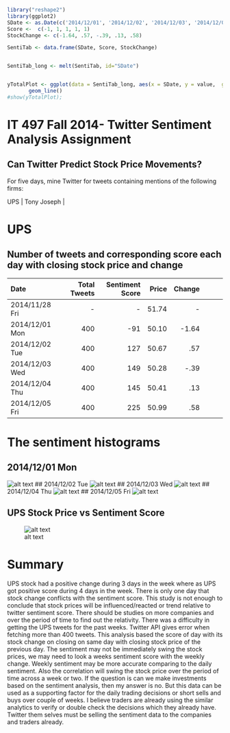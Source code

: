 ```r
library("reshape2")
library(ggplot2)
SDate <- as.Date(c('2014/12/01', '2014/12/02', '2014/12/03', '2014/12/04', '2014/12/05'))
Score <-  c(-1, 1, 1, 1, 1)
StockChange <- c(-1.64, .57, -.39, .13, .58)

SentiTab <- data.frame(SDate, Score, StockChange)


SentiTab_long <- melt(SentiTab, id="SDate")


yTotalPlot <- ggplot(data = SentiTab_long, aes(x = SDate, y = value,  group=variable, colour=variable, size = 1)) +
       geom_line()
#show(yTotalPlot);

```


IT 497 Fall 2014- Twitter Sentiment Analysis Assignment
========================================================

Can Twitter Predict Stock Price Movements?
--------------------------------------------------------
For five days, mine Twitter for tweets containing mentions of the following firms:


| UPS             | Tony Joseph | 


UPS
========================================================
Number of tweets and corresponding score each day with closing stock price and change
--------------------------------------------
| Date            | Total Tweets  |Sentiment Score|Price  |Change |       |
| :-------------  |-------------: |-------------: |------:|------:|------:|
| 2014/11/28 Fri  |     -         |      -        | 51.74 |    -  |       | 
| 2014/12/01 Mon  |     400       |     -91       | 50.10 |-1.64      |       |
| 2014/12/02 Tue  |     400       |     127       | 50.67 |.57        |       |
| 2014/12/03 Wed  |     400       |     149       | 50.28 |-.39      |       |
| 2014/12/04 Thu  |     400       |     145       | 50.41 |.13        |       |
| 2014/12/05 Fri  |     400       |     225       | 50.99 |.58        |       |


# The sentiment histograms
## 2014/12/01 Mon
![alt text][id1]
## 2014/12/02 Tue 
![alt text][id2]
## 2014/12/03 Wed
![alt text][id3]
## 2014/12/04 Thu
![alt text][id4]
## 2014/12/05 Fri 
![alt text][id5]

## UPS Stock Price vs Sentiment Score
![alt text][id6]


Summary
========================================================
UPS stock had a positive change during 3 days in the week where as UPS got positive score during 4 days in the week. There is only one day that stock change conflicts with the sentiment score. This study is not enough to conclude that stock prices will be influenced/reacted or trend relative to twitter sentiment score. There should be studies on more companies and over the period of time to find out the relativity. There was a difficulty in getting the UPS tweets for the past weeks. Twitter API gives error when fetching more than 400 tweets. This analysis based the score of day with its stock change on closing on same day with closing stock price of the previous day. The sentiment may not be immediately swing the stock prices, we may need to look a weeks sentiment score with the weekly change. Weekly sentiment may be more accurate comparing to the daily sentiment. Also the correlation will swing the stock price over the period of time across a week or two. If the question is can we make investments based on the sentiment analysis, then my answer is no. But this data can be used as a supporting factor for the daily trading decisions or short sells and buys over couple of weeks. I believe traders are already using the similar analytics to verify or double check the decisions which they already have. Twitter them selves must be selling the sentiment data to the companies and traders already.



[id1]: UPS1.png "Title"
[id2]: UPS2.png "Title"
[id3]: UPS3.png "Title"
[id4]: UPS4.png "Title"
[id5]: UPS5.png "Title"
[id6]: UPSStockPrice_vs_SentiScore.png "Title"

